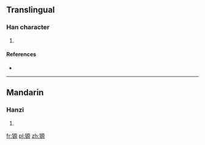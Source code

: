 ==Translingual==

===Han character===
{{Han char|rn=94|rad=犬|as=10|sn=13|four=41296|canj=KHMHF}}

# {{defn|Han|sort=犬10}}

====References====
* {{Han ref|kx=0716.310|dkj=20596|dj=1128.160|hdz=21362.100|uh=7342|ud=29506|bh=DEAB|bd=57003}}

----

==Mandarin==

===Hanzi===
{{cmn-hanzi|pin=[[huán]] ([[huan2]]), [[yuán]] ([[yuan2]])|wg=huan<sup>2</sup>, yüan<sup>2</sup>}}

# {{defn|lang=cmn|sort=犬10}}

[[fr:獂]]
[[pl:獂]]
[[zh:獂]]